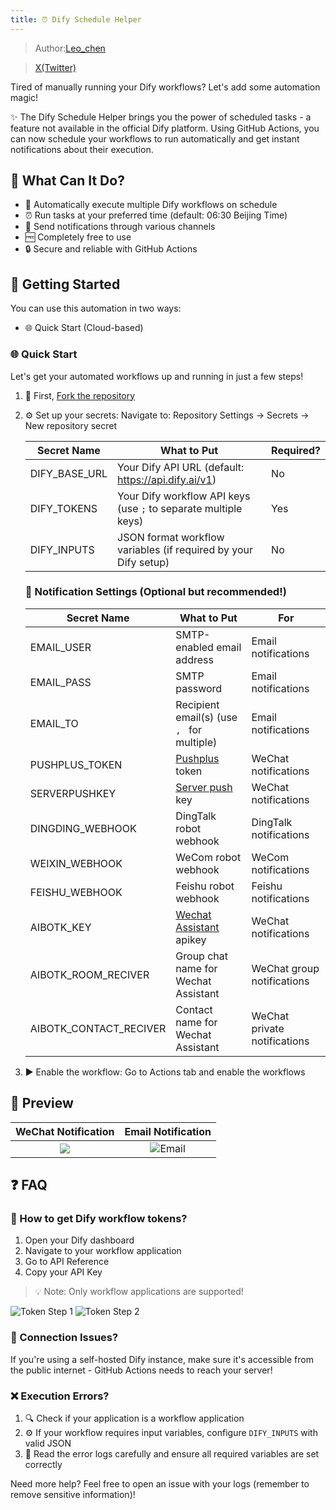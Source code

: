 ```yaml
---
title: ⏰ Dify Schedule Helper
---
```



> Author:[Leo_chen](https://github.com/leochen-g) 

> [X(Twitter)](https://x.com/leochen_code)

Tired of manually running your Dify workflows? Let's add some automation magic! 

✨ The Dify Schedule Helper brings you the power of scheduled tasks - a feature not available in the official Dify platform. Using GitHub Actions, you can now schedule your workflows to run automatically and get instant notifications about their execution.

## 🎯 What Can It Do?

- 🔄 Automatically execute multiple Dify workflows on schedule
- ⏰ Run tasks at your preferred time (default: 06:30 Beijing Time)
- 📱 Send notifications through various channels
- 🆓 Completely free to use
- 🔒 Secure and reliable with GitHub Actions

## 🚀 Getting Started

You can use this automation in two ways:
- 🌐 Quick Start (Cloud-based)

### 🌐 Quick Start

Let's get your automated workflows up and running in just a few steps!

1. 🍴 First, [Fork the repository](https://github.com/leochen-g/dify-schedule)

2. ⚙️ Set up your secrets:
   Navigate to: Repository Settings -> Secrets -> New repository secret

   | Secret Name | What to Put | Required? |
   |------------|-------------|-----------|
   | DIFY_BASE_URL | Your Dify API URL (default: https://api.dify.ai/v1) | No |
   | DIFY_TOKENS | Your Dify workflow API keys (use `;` to separate multiple keys) | Yes |
   | DIFY_INPUTS | JSON format workflow variables (if required by your Dify setup) | No |
   
   ### 📱 Notification Settings (Optional but recommended!)
   
   | Secret Name | What to Put | For |
   |------------|-------------|-----|
   | EMAIL_USER | SMTP-enabled email address | Email notifications |
   | EMAIL_PASS | SMTP password | Email notifications |
   | EMAIL_TO | Recipient email(s) (use `, ` for multiple) | Email notifications |
   | PUSHPLUS_TOKEN | [Pushplus](http://www.pushplus.plus/) token | WeChat notifications |
   | SERVERPUSHKEY | [Server push](https://sct.ftqq.com/) key | WeChat notifications |
   | DINGDING_WEBHOOK | DingTalk robot webhook | DingTalk notifications |
   | WEIXIN_WEBHOOK | WeCom robot webhook | WeCom notifications |
   | FEISHU_WEBHOOK | Feishu robot webhook | Feishu notifications |
   | AIBOTK_KEY | [Wechat Assistant](https://wechat.aibotk.com?r=dBL0Bn&f=difySchedule) apikey | WeChat notifications |
   | AIBOTK_ROOM_RECIVER | Group chat name for Wechat Assistant | WeChat group notifications |
   | AIBOTK_CONTACT_RECIVER | Contact name for Wechat Assistant | WeChat private notifications |

3. ▶️ Enable the workflow:
   Go to Actions tab and enable the workflows

## 📸 Preview

| WeChat Notification | Email Notification |
|:------------------:|:------------------:|
| <div class="image-side-by-side"><img src="https://assets-docs.dify.ai/dify-enterprise-mintlify/en/learn-more/use-cases/29a5c3cecfb51b03a810ff3cfc84824b.png" /></div> | ![Email](https://assets-docs.dify.ai/dify-enterprise-mintlify/en/learn-more/use-cases/e46b0c8b31e97d9c36c0f1ec260c3a4a.png) |

## ❓ FAQ

### 🔑 How to get Dify workflow tokens?

1. Open your Dify dashboard
2. Navigate to your workflow application
3. Go to API Reference
4. Copy your API Key

> 💡 Note: Only workflow applications are supported!

<div>
  <img
src="https://assets-docs.dify.ai/dify-enterprise-mintlify/en/learn-more/use-cases/3662df1a59acad8c27a716637512fe7b.png"
className="mx-auto"
alt="Token Step 1"
/>
  <img
src="https://assets-docs.dify.ai/dify-enterprise-mintlify/en/learn-more/use-cases/5e67ae283c36aba4bc36fc1187ecaacd.png"
className="mx-auto"
alt="Token Step 2"
/>
</div>

### 🚫 Connection Issues?

If you're using a self-hosted Dify instance, make sure it's accessible from the public internet - GitHub Actions needs to reach your server!

### ❌ Execution Errors?

1. 🔍 Check if your application is a workflow application
2. ⚙️ If your workflow requires input variables, configure `DIFY_INPUTS` with valid JSON
3. 📝 Read the error logs carefully and ensure all required variables are set correctly

Need more help? Feel free to open an issue with your logs (remember to remove sensitive information)!